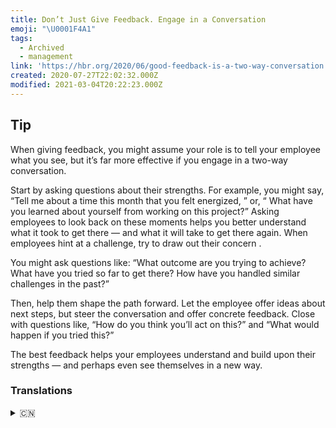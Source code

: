 ```yaml
---
title: Don’t Just Give Feedback. Engage in a Conversation
emoji: "\U0001F4A1"
tags:
  - Archived
  - management
link: 'https://hbr.org/2020/06/good-feedback-is-a-two-way-conversation'
created: 2020-07-27T22:02:32.000Z
modified: 2021-03-04T20:22:23.000Z
---
```


## Tip

When giving feedback, you might assume your role is to tell your employee what you see, but it’s far more effective if you engage in a two-way conversation.

<Highlight>Start by asking questions about their strengths.</Highlight>
For example, you might say, <Box>
  “Tell me about a time this month that you felt energized,
</Box>
” or, “
<Box>What have you learned about yourself from working on this project?</Box>”
Asking employees to look back on these moments helps you better understand what
it took to get there — and what it will take to get there again.
<Highlight>
  When employees hint at a challenge, try to draw out their concern
</Highlight>
.

You might ask questions like: “<Box>What outcome are you trying to achieve? What have you tried so far to get there? How have you handled similar challenges in the past?</Box>”

Then, help them shape the path forward. Let the employee offer ideas about next steps,
but steer the conversation and offer concrete feedback. Close with questions like, “<Box>How do you think you’ll act on this?” and “What would happen if you tried this?</Box>”

The best feedback helps your employees understand and build upon their strengths
— and perhaps even see themselves in a new way.

### Translations

<details>
  <summary>🇨🇳</summary>
当你在为员工提供反馈时，你可能会认为自己的角色是告诉员工你看到了什么，但是如果你可以进行一场双向对话，这会更有效果。

从询问他们的长处开始。例如，你可以这么问，“告诉我，你在这个月的什么时候状态最好?”，或者“你从这个项目中学到了什么?”让员工回顾这些时刻，有助你更好地理解实现目标所需的条件，以及再次实现目标所目标所需的付出 。

当员工暗示有挑战时，试着引出他们的担忧。你可以这么问："你的目标是什么？ 到目前为止，你做了哪些努力来实现这个目标？你过去是如何应对类似挑战的？"。 然后，帮助他们规划前进的道路。让员工提供下一步的想法，但要引导对话并提供具体的反馈. 以类似“你觉得你会怎么做?”和“如果你这么做会怎么样?”这样的问题结束.

最好的反馈可以帮助你的员工理解并自己的长处,并在此基础上发展自己的长处，甚至可以用一种新的方式看待自己。

</details>
